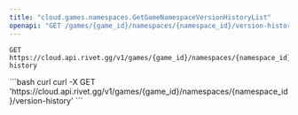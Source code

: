 ```yaml
---
title: "cloud.games.namespaces.GetGameNamespaceVersionHistoryList"
openapi: "GET /games/{game_id}/namespaces/{namespace_id}/version-history"
---
```


```
GET https://cloud.api.rivet.gg/v1/games/{game_id}/namespaces/{namespace_id}/version-history
```


<RequestExample>
```bash curl
curl -X GET 'https://cloud.api.rivet.gg/v1/games/{game_id}/namespaces/{namespace_id}/version-history'
```
</RequestExample>
